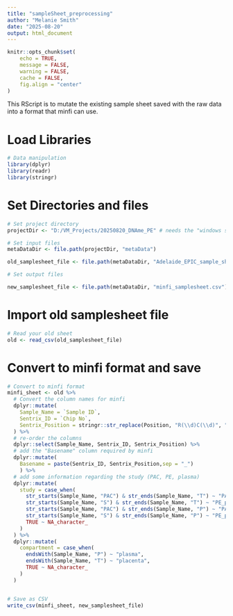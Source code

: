 ```yaml
---
title: "sampleSheet_preprocessing"
author: "Melanie Smith"
date: "2025-08-20"
output: html_document
---
```

```r
knitr::opts_chunk$set(
    echo = TRUE,
    message = FALSE,
    warning = FALSE,
    cache = FALSE,
    fig.align = "center"
)
```

This RScript is to mutate the existing sample sheet saved with the raw data into a format that minfi can use.  

# Load Libraries

```r

# Data manipulation
library(dplyr)
library(readr)
library(stringr)

```

# Set Directories and files

```r
# Set project directory
projectDir <- "D:/VM_Projects/20250820_DNAme_PE" # needs the "windows style" directory path (D:)

# Set input files
metaDataDir <- file.path(projectDir, "metaData")

old_samplesheet_file <- file.path(metaDataDir, "Adelaide_EPIC_sample_sheet.csv")

# Set output files

new_samplesheet_file <- file.path(metaDataDir, "minfi_samplesheet.csv")

```

# Import old samplesheet file

```r

# Read your old sheet
old <- read_csv(old_samplesheet_file)

```

# Convert to minfi format and save

```r
# Convert to minfi format
minfi_sheet <- old %>%
  # Convert the column names for minfi
  dplyr::mutate(
    Sample_Name = `Sample ID`,
    Sentrix_ID = `Chip No`,
    Sentrix_Position = stringr::str_replace(Position, "R(\\d)C(\\d)", "R0\\1C0\\2")
  ) %>%
  # re-order the columns
  dplyr::select(Sample_Name, Sentrix_ID, Sentrix_Position) %>%
  # add the "Basename" column required by minfi
  dplyr::mutate(
    Basename = paste(Sentrix_ID, Sentrix_Position,sep = "_")
    ) %>%
  # add some information regarding the study (PAC, PE, plasma)
  dplyr::mutate(
    study = case_when(
      str_starts(Sample_Name, "PAC") & str_ends(Sample_Name, "T") ~ "PAC_placenta",
      str_starts(Sample_Name, "S") & str_ends(Sample_Name, "T") ~ "PE_placenta",
      str_starts(Sample_Name, "PAC") & str_ends(Sample_Name, "P") ~ "PAC_plasma",
      str_starts(Sample_Name, "S") & str_ends(Sample_Name, "P") ~ "PE_plasma",
      TRUE ~ NA_character_
    )
  ) %>%
  dplyr::mutate(
    compartment = case_when(
      endsWith(Sample_Name, "P") ~ "plasma",
      endsWith(Sample_Name, "T") ~ "placenta",
      TRUE ~ NA_character_
    )
  )


# Save as CSV
write_csv(minfi_sheet, new_samplesheet_file)
```

